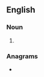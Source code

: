 {{also|Gluons|gluóns}}
==English==

===Noun===
{{head|en|noun form}}

# {{plural of|en|gluon}}

===Anagrams===
* {{anagrams|en|a=glnosu|Luongs|longus|lungos|sgluon}}